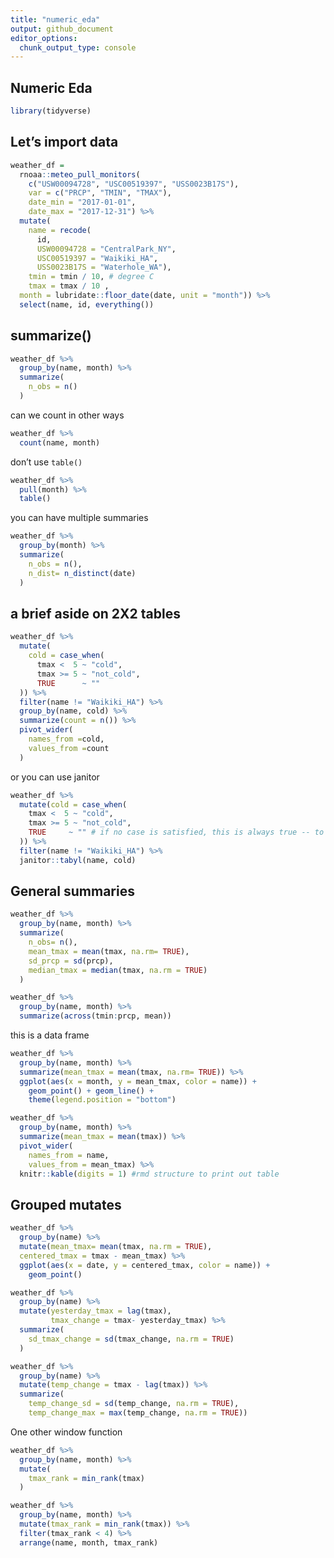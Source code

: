 ```yaml
---
title: "numeric_eda"
output: github_document
editor_options: 
  chunk_output_type: console
---
```

## Numeric Eda

```r
library(tidyverse)

```

## Let's import data

```r
weather_df = 
  rnoaa::meteo_pull_monitors(
    c("USW00094728", "USC00519397", "USS0023B17S"),
    var = c("PRCP", "TMIN", "TMAX"), 
    date_min = "2017-01-01",
    date_max = "2017-12-31") %>%
  mutate(
    name = recode(
      id, 
      USW00094728 = "CentralPark_NY", 
      USC00519397 = "Waikiki_HA",
      USS0023B17S = "Waterhole_WA"),
    tmin = tmin / 10, # degree C
    tmax = tmax / 10 ,
  month = lubridate::floor_date(date, unit = "month")) %>%
  select(name, id, everything())
```

## summarize()

```r
weather_df %>%
  group_by(name, month) %>% 
  summarize(
    n_obs = n()
  )
```

can we count in other ways

```r
weather_df %>% 
  count(name, month)
```

don't use `table()`

```r
weather_df %>% 
  pull(month) %>% 
  table()
```

you can have multiple summaries

```r
weather_df %>% 
  group_by(month) %>% 
  summarize(
    n_obs = n(),
    n_dist= n_distinct(date)
  )
```


## a brief aside on 2X2 tables

```r
weather_df %>% 
  mutate(
    cold = case_when(
      tmax <  5 ~ "cold",
      tmax >= 5 ~ "not_cold",
      TRUE      ~ ""
  )) %>% 
  filter(name != "Waikiki_HA") %>% 
  group_by(name, cold) %>% 
  summarize(count = n()) %>% 
  pivot_wider(
    names_from =cold,
    values_from =count 
  )
```

or you can use janitor
```r
weather_df %>% 
  mutate(cold = case_when(
    tmax <  5 ~ "cold",
    tmax >= 5 ~ "not_cold",
    TRUE     ~ "" # if no case is satisfied, this is always true -- to avoid a error value
  )) %>% 
  filter(name != "Waikiki_HA") %>% 
  janitor::tabyl(name, cold)
```

## General summaries
```r
weather_df %>% 
  group_by(name, month) %>% 
  summarize(
    n_obs= n(),
    mean_tmax = mean(tmax, na.rm= TRUE),
    sd_prcp = sd(prcp),
    median_tmax = median(tmax, na.rm = TRUE)
  )
```


```r
weather_df %>%
  group_by(name, month) %>%
  summarize(across(tmin:prcp, mean))
```

this is a data frame

```r
weather_df %>%
  group_by(name, month) %>%
  summarize(mean_tmax = mean(tmax, na.rm= TRUE)) %>%
  ggplot(aes(x = month, y = mean_tmax, color = name)) + 
    geom_point() + geom_line() + 
    theme(legend.position = "bottom")
```


```r
weather_df %>%
  group_by(name, month) %>%
  summarize(mean_tmax = mean(tmax)) %>% 
  pivot_wider(
    names_from = name,
    values_from = mean_tmax) %>% 
  knitr::kable(digits = 1) #rmd structure to print out table
```

## Grouped mutates

```r
weather_df %>% 
  group_by(name) %>% 
  mutate(mean_tmax= mean(tmax, na.rm = TRUE), 
  centered_tmax = tmax - mean_tmax) %>% 
  ggplot(aes(x = date, y = centered_tmax, color = name)) + 
    geom_point() 
```

```r
weather_df %>%
  group_by(name) %>%
  mutate(yesterday_tmax = lag(tmax),
         tmax_change = tmax- yesterday_tmax) %>% 
  summarize(
    sd_tmax_change = sd(tmax_change, na.rm = TRUE)
  )
```

```r
weather_df %>%
  group_by(name) %>%
  mutate(temp_change = tmax - lag(tmax)) %>%
  summarize(
    temp_change_sd = sd(temp_change, na.rm = TRUE),
    temp_change_max = max(temp_change, na.rm = TRUE))
```

One other window function

```r
weather_df %>% 
  group_by(name, month) %>% 
  mutate(
    tmax_rank = min_rank(tmax)
  )
```

```r
weather_df %>%
  group_by(name, month) %>%
  mutate(tmax_rank = min_rank(tmax)) %>% 
  filter(tmax_rank < 4) %>% 
  arrange(name, month, tmax_rank)
```

